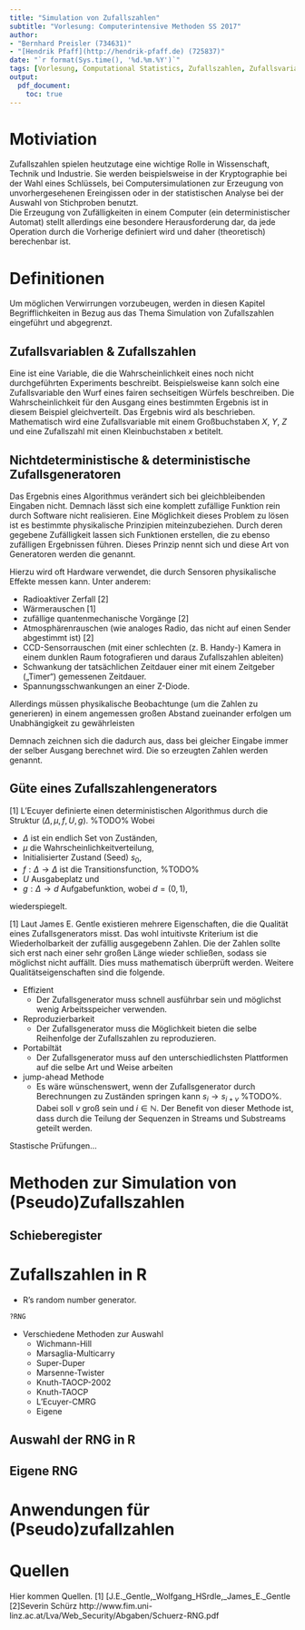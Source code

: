 ```yaml
---
title: "Simulation von Zufallszahlen"
subtitle: "Vorlesung: Computerintensive Methoden SS 2017"
author: 
- "Bernhard Preisler (734631)"
- "[Hendrik Pfaff](http://hendrik-pfaff.de) (725837)"
date: "`r format(Sys.time(), '%d.%m.%Y')`"
tags: [Vorlesung, Computational Statistics, Zufallszahlen, Zufallsvariablen, Simulation]
output:
  pdf_document:
    toc: true
---
```


\newpage
# Motiviation
Zufallszahlen spielen heutzutage eine wichtige Rolle in Wissenschaft, Technik und Industrie. Sie werden beispielsweise in der Kryptographie bei der Wahl eines Schlüssels, bei Computersimulationen zur Erzeugung von unvorhergesehenen Ereingissen oder in der statistischen Analyse bei der Auswahl von Stichproben benutzt.  
Die Erzeugung von Zufälligkeiten in einem Computer (ein deterministischer Automat) stellt allerdings eine besondere Herausforderung dar, da jede Operation durch die Vorherige definiert wird und daher (theoretisch) berechenbar ist.

# Definitionen
Um möglichen Verwirrungen vorzubeugen, werden in diesen Kapitel Begrifflichkeiten in Bezug aus das Thema Simulation von Zufallszahlen eingeführt und abgegrenzt.

## Zufallsvariablen \& Zufallszahlen
Eine \textbf{Zufallsvariable} ist eine Variable, die die Wahrscheinlichkeit eines noch nicht durchgeführten Experiments beschreibt. Beispielsweise kann solch eine Zufallsvariable den Wurf eines fairen sechseitigen Würfels beschreiben. Die Wahrscheinlichkeit für den Ausgang eines bestimmten Ergebnis ist in diesem Beispiel gleichverteilt. Das Ergebnis wird als \textbf{Zufallszahl} beschrieben. Mathematisch wird eine Zufallsvariable mit einem Großbuchstaben $X$, $Y$, $Z$ und eine Zufallszahl mit einen Kleinbuchstaben $x$ betitelt.

## Nichtdeterministische \& deterministische Zufallsgeneratoren
Das Ergebnis eines Algorithmus verändert sich bei gleichbleibenden Eingaben nicht. Demnach lässt sich eine komplett zufällige Funktion rein durch Software nicht realisieren. Eine Möglichkeit dieses Problem zu lösen ist es bestimmte physikalische Prinzipien miteinzubeziehen. Durch deren gegebene Zufälligkeit lassen sich Funktionen erstellen, die zu ebenso zufälligen Ergebnissen führen. Dieses Prinzip nennt sich \emph{Nichtdeterminismus} und diese Art von Generatoren werden die \textbf{nichtdeterministische Zufallsgenerator} genannt.\newline

Hierzu wird oft Hardware verwendet, die durch Sensoren physikalische Effekte messen kann. Unter anderem: 

* Radioaktiver Zerfall [2]
* Wärmerauschen [1]
* zufällige quantenmechanische Vorgänge [2]
* Atmosphärenrauschen (wie analoges Radio, das nicht auf einen Sender abgestimmt ist) [2]
\newline
* CCD-Sensorrauschen (mit einer schlechten (z. B. Handy-) Kamera in einem dunklen Raum fotografieren und daraus Zufallszahlen ableiten)
* Schwankung der tatsächlichen Zeitdauer einer mit einem Zeitgeber („Timer“) gemessenen Zeitdauer.
* Spannungsschwankungen an einer Z-Diode.

\begin{figure}[ht]
	\centering
  \includegraphics[width=100px, height=100px]{img/FST-01_board.png}
	\caption {Der Flying Stone Technology FST-01 erzeugt echte Zufallszahlen aus dem Rauschen bei der Analog-Digital Signalumwandlung}
	\label{fig2}
\end{figure}

Allerdings müssen physikalische Beobachtunge (um die Zahlen zu generieren) in einem angemessen großen Abstand zueinander erfolgen um Unabhängigkeit zu gewährleisten

Demnach zeichnen sich die \textbf{deterministischen Zufallsgeneratoren} dadurch aus, dass bei gleicher Eingabe immer der selber Ausgang berechnet wird. Die so erzeugten Zahlen werden \emph{Pseudozufallszahlen} genannt.


## Güte eines Zufallszahlengenerators
[1] L'Ecuyer definierte einen deterministischen Algorithmus durch die Struktur $(\Delta,\mu,f,U,g)$. %TODO% Wobei 

* $\Delta$ ist ein endlich Set von Zuständen, 
* $\mu$ die Wahrscheinlichkeitverteilung,
* Initialisierter Zustand (Seed) $s_0$,
* $f : \Delta \to \Delta$ ist die Transitionsfunction, %TODO%
* $U$ Ausgabeplatz und
* $g : \Delta \to d$ Aufgabefunktion, wobei $d = (0,1)$,

wiederspiegelt.

[1] Laut James E. Gentle existieren mehrere Eigenschaften, die die Qualität eines Zufallsgenerators misst. Das wohl intuitivste Kriterium ist die Wiederholbarkeit der zufällig ausgegebenn Zahlen. Die \textbf{Periode} der Zahlen sollte sich erst nach einer sehr großen Länge wieder schließen, sodass sie möglichst nicht auffällt. Dies muss mathematisch überprüft werden. Weitere Qualitätseigenschaften sind die folgende.

* Effizient
    * Der Zufallsgenerator muss schnell ausführbar sein und möglichst wenig Arbeitsspeicher verwenden.
* Reproduzierbarkeit
    * Der Zufallsgenerator muss die Möglichkeit bieten die selbe Reihenfolge der Zufallszahlen zu reproduzieren.
* Portabiltät
    * Der Zufallsgenerator muss auf den unterschiedlichsten Plattformen auf die selbe Art und Weise arbeiten
* jump-ahead Methode
    * Es wäre wünschenswert, wenn der Zufallsgenerator durch Berechnungen zu Zuständen springen kann $s_i \to s_{i+\nu}$ %TODO%. Dabei soll $\nu$ groß sein und $i \in \mathbb{N}$. Der Benefit von dieser Methode ist, dass durch die Teilung der Sequenzen in Streams und Substreams geteilt werden. 

Stastische Prüfungen...

# Methoden zur Simulation von (Pseudo)Zufallszahlen

## Schieberegister

# Zufallszahlen in R
* R's random number generator.
```r
?RNG
```
* Verschiedene Methoden zur Auswahl
    + Wichmann-Hill
    + Marsaglia-Multicarry
    + Super-Duper
    + Marsenne-Twister
    + Knuth-TAOCP-2002
    + Knuth-TAOCP
    + L'Ecuyer-CMRG
    + Eigene

## Auswahl der RNG in R

## Eigene RNG
  

# Anwendungen für (Pseudo)zufallzahlen

# Quellen
Hier kommen Quellen.
[1] [J.E._Gentle,_Wolfgang_HSrdle,_James_E._Gentle
[2]Severin Schürz http://www.fim.uni-linz.ac.at/Lva/Web_Security/Abgaben/Schuerz-RNG.pdf



